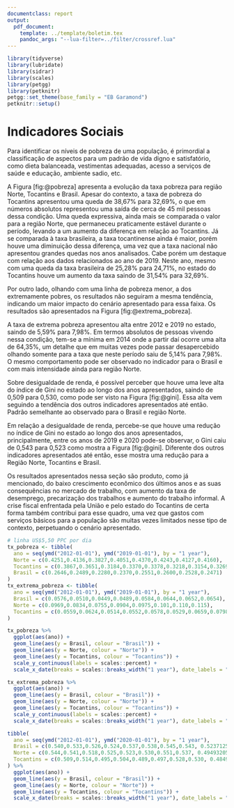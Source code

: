 ```yaml
---
documentclass: report
output:
  pdf_document:
    template: ../template/boletim.tex
    pandoc_args: "--lua-filter=../filter/crossref.lua"
---
```


```r
library(tidyverse)
library(lubridate)
library(sidrar)
library(scales)
library(petgg)
library(petknitr)
petgg::set_theme(base_family = "EB Garamond")
petknitr::setup()
```

# Indicadores Sociais

Para identificar os níveis de pobreza de uma população, é primordial a classificação de aspectos para um padrão de vida digno e satisfatório, como dieta balanceada, vestimentas adequadas, acesso a serviços de saúde e educação, ambiente sadio, etc.

A Figura [fig:@pobreza] apresenta a evolução da taxa pobreza para região Norte, Tocantins e Brasil. Apesar do contexto, a taxa de pobreza do Tocantins apresentou uma queda de 38,67% para 32,69%, o que em números absolutos representou uma saída de cerca de 45 mil pessoas dessa condição. Uma queda expressiva, ainda mais se comparada o valor para a região Norte, que permaneceu praticamente estável durante o período, levando a um aumento da diferença em relação ao Tocantins. Já se comparada à taxa brasileira, a taxa tocantinense ainda é maior, porém houve uma diminuição dessa diferença, uma vez que a taxa nacional não apresentou grandes quedas nos anos analisados. Cabe porém um destaque com relação aos dados relacionados ao ano de 2019. Neste ano, mesmo com uma queda da taxa brasileira de 25,28% para 24,71%, no estado do Tocantins houve um aumento da taxa saindo de 31,54% para 32,69%.

Por outro lado, olhando com uma linha de pobreza menor, a dos extremamente pobres, os resultados não seguiram a mesma tendência, indicando um maior impacto do cenário apresentado para essa faixa. Os resultados são apresentados na Figura [fig:@extrema_pobreza].

A taxa de extrema pobreza apresentou alta entre 2012 e 2019 no estado, saindo de 5,59% para 7,98%. Em termos absolutos de pessoas vivendo nessa condição, tem-se a mínima em 2014 onde a partir daí ocorre uma alta de 64,35%, um detalhe que em muitas vezes pode passar desapercebido olhando somente para a taxa que neste período saiu de 5,14% para 7,98%. O mesmo comportamento pode ser observado no indicador para o Brasil e com mais intensidade ainda para região Norte.

Sobre desigualdade de renda, é possível perceber que houve uma leve alta do índice de Gini no estado ao longo dos anos apresentados, saindo de 0,509 para 0,530, como pode ser visto na Figura [fig:@gini]. Essa alta vem seguindo a tendência dos outros indicadores apresentados até então. Padrão semelhante ao observado para o Brasil e região Norte.

Em relação a desigualdade de renda, percebe-se que houve uma redução no índice de Gini no estado ao longo dos anos apresentados, principalmente, entre os anos de 2019 e 2020 pode-se observar, o Gini caiu de 0,543 para 0,523 como mostra a Figura [fig:@gini]. Diferente dos outros indicadores apresentados até então, esse mostra uma redução para a Região Norte, Tocantins e Brasil.

Os resultados apresentados nessa seção são produto, como já mencionado, do baixo crescimento econômico dos últimos anos e as suas consequências no mercado de trabalho, com aumento da taxa de desemprego, precarização dos trabalhos e aumento do trabalho informal. A crise fiscal enfrentada pela União e pelo estado do Tocantins de certa forma também contribui para esse quadro, uma vez que gastos com serviços básicos para a população são muitas vezes limitados nesse tipo de contexto, perpetuando o cenário apresentado.

```r
# linha US$5,50 PPC por dia
tx_pobreza <- tibble(
  ano = seq(ymd("2012-01-01"), ymd("2019-01-01"), by = "1 year"),
  Norte = c(0.4251,0.4136,0.3827,0.4051,0.4370,0.4243,0.4127,0.4160),
  Tocantins = c(0.3867,0.3651,0.3184,0.3370,0.3378,0.3218,0.3154,0.3269),
  Brasil = c(0.2646,0.2489,0.2280,0.2370,0.2551,0.2600,0.2528,0.2471)
)
tx_extrema_pobreza <- tibble(
  ano = seq(ymd("2012-01-01"), ymd("2019-01-01"), by = "1 year"),
  Brasil = c(0.0576,0.0510,0.0449,0.0489,0.0584,0.0644,0.0652,0.0654),
  Norte = c(0.0969,0.0834,0.0755,0.0904,0.0975,0.101,0.110,0.115),
  Tocantins = c(0.0559,0.0624,0.0514,0.0552,0.0578,0.0529,0.0659,0.0798),
)
```

```r
tx_pobreza %>%
  ggplot(aes(ano)) +
  geom_line(aes(y = Brasil, colour = "Brasil")) +
  geom_line(aes(y = Norte, colour = "Norte")) +
  geom_line(aes(y = Tocantins, colour = "Tocantins")) +
  scale_y_continuous(labels = scales::percent) +
  scale_x_date(breaks = scales::breaks_width("1 year"), date_labels = "%Y")
```


```r
tx_extrema_pobreza %>%
  ggplot(aes(ano)) +
  geom_line(aes(y = Brasil, colour = "Brasil")) +
  geom_line(aes(y = Norte, colour = "Norte")) +
  geom_line(aes(y = Tocantins, colour = "Tocantins")) +
  scale_y_continuous(labels = scales::percent) +
  scale_x_date(breaks = scales::breaks_width("1 year"), date_labels = "%Y")
```

```r
tibble(
  ano = seq(ymd("2012-01-01"), ymd("2020-01-01"), by = "1 year"),
  Brasil = c(0.540,0.533,0.526,0.524,0.537,0.538,0.545,0.543, 0.523712538791536),
  Norte = c(0.544,0.541,0.518,0.525,0.523,0.530,0.551,0.537, 0.494932055292463),
  Tocantins = c(0.509,0.514,0.495,0.504,0.489,0.497,0.528,0.530, 0.484933328090584)
) %>%
  ggplot(aes(ano)) +
  geom_line(aes(y = Brasil, colour = "Brasil")) +
  geom_line(aes(y = Norte, colour = "Norte")) +
  geom_line(aes(y = Tocantins, colour = "Tocantins")) +
  scale_x_date(breaks = scales::breaks_width("1 year"), date_labels = "%Y")
```